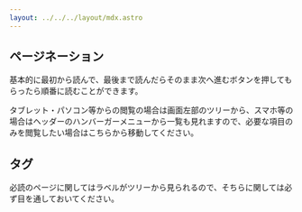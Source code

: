 ```yaml
---
layout: ../../../layout/mdx.astro
---
```




## ページネーション

基本的に最初から読んで、最後まで読んだらそのまま次へ進むボタンを押してもらったら順番に読むことができます。

タブレット・パソコン等からの閲覧の場合は画面左部のツリーから、スマホ等の場合はヘッダーのハンバーガーメニューから一覧も見れますので、必要な項目のみを閲覧したい場合はこちらから移動してください。

## タグ

必読のページに関してはラベルがツリーから見られるので、そちらに関しては必ず目を通しておいてください。
